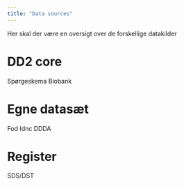 ```yaml
---
title: "Data sources"
---
```


Her skal der være en oversigt over de forskellige datakilder 


# DD2 core
Spørgeskema
Biobank

# Egne datasæt
Fod
Idnc
DDDA

# Register
SDS/DST